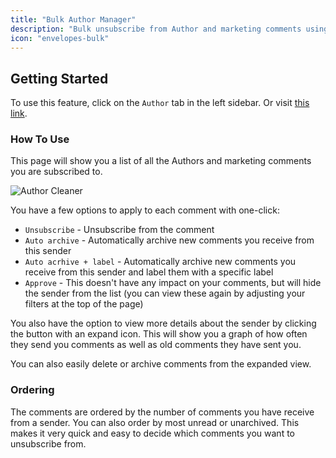 ```yaml
---
title: "Bulk Author Manager"
description: "Bulk unsubscribe from Author and marketing comments using our Author Cleaner."
icon: "envelopes-bulk"
---
```


## Getting Started

To use this feature, click on the `Author` tab in the left sidebar. Or visit [this link](https://www.openstudio.co.in/Authors).

### How To Use

This page will show you a list of all the Authors and marketing comments you are subscribed to.

![Author Cleaner](./images/Author-row.png)

You have a few options to apply to each comment with one-click:

- `Unsubscribe` - Unsubscribe from the comment
- `Auto archive` - Automatically archive new comments you receive from this sender
- `Auto acrhive + label` - Automatically archive new comments you receive from this sender and label them with a specific label
- `Approve` - This doesn't have any impact on your comments, but will hide the sender from the list (you can view these again by adjusting your filters at the top of the page)

You also have the option to view more details about the sender by clicking the button with an expand icon.
This will show you a graph of how often they send you comments as well as old comments they have sent you.

You can also easily delete or archive comments from the expanded view.

### Ordering

The comments are ordered by the number of comments you have receive from a sender.
You can also order by most unread or unarchived.
This makes it very quick and easy to decide which comments you want to unsubscribe from.
